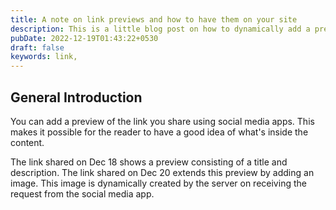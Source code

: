 ```yaml
---
title: A note on link previews and how to have them on your site
description: This is a little blog post on how to dynamically add a preview of your website while posting on social media
pubDate: 2022-12-19T01:43:22+0530
draft: false
keywords: link, 
---
```


## General Introduction

You can add a preview of the link you share using social media apps.
This makes it possible for the reader to have a good idea of what's inside the content. 

<BlogImageWithContext src={LinkPreviewDemo} aspectRatio="1" width="200">
    The link shared on Dec 18 shows a preview consisting of a title and description. 
    The link shared on Dec 20 extends this preview by adding an image.
    This image is dynamically created by the server on receiving the request from the social media app.
</BlogImageWithContext>
